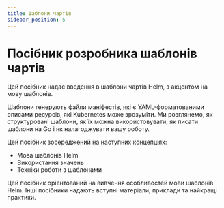 ```yaml
---
title: Шаблони чартів
sidebar_position: 5
---
```


# Посібник розробника шаблонів чартів

Цей посібник надає введення в шаблони чартів Helm, з акцентом на мову шаблонів.

Шаблони генерують файли маніфестів, які є YAML-форматованими описами ресурсів, які Kubernetes може зрозуміти. Ми розглянемо, як структуровані шаблони, як їх можна використовувати, як писати шаблони на Go і як налагоджувати вашу роботу.

Цей посібник зосереджений на наступних концепціях:

- Мова шаблонів Helm
- Використання значень
- Техніки роботи з шаблонами

Цей посібник орієнтований на вивчення особливостей мови шаблонів Helm. Інші посібники надають вступні матеріали, приклади та найкращі практики.


<DocCardList />